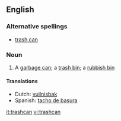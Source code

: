 ==English==

===Alternative spellings===
* [[trash can]]

===Noun===
{{en-noun}}

# A [[garbage can]]; a [[trash bin]]; a [[rubbish bin]]

====Translations====
* Dutch: [[vuilnisbak]] {{m}}
* Spanish: [[tacho de basura]] {{m}}

[[it:trashcan]]
[[vi:trashcan]]